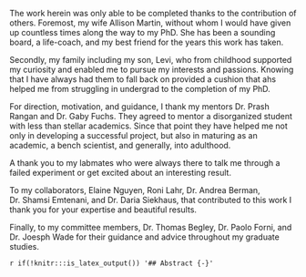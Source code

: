 The work herein was only able to be completed thanks to the contribution of others. 
Foremost, my wife Allison Martin, without whom I would have given up countless times along the way to my PhD. She
has been a sounding board, a life-coach, and my best friend for the years this work has taken.

Secondly, my family including my son, Levi, who from childhood supported my curiosity and enabled me to pursue my interests and passions. Knowing
that I have always had them to fall back on provided a cushion that ahs helped me from struggling in undergrad to the completion of
my PhD.

For direction, motivation, and guidance, I thank my mentors Dr. Prash Rangan and Dr. Gaby Fuchs. They agreed to mentor a 
disorganized student with less than stellar academics. Since that point they have helped me not only in developing a 
successful project, but also in maturing as an academic, a bench scientist, and generally, into adulthood.

A thank you to my labmates who were always there to talk me through a failed experiment or
get excited about an interesting result.

To my collaborators, Elaine Nguyen, Roni Lahr, Dr. Andrea
Berman, Dr. Shamsi Emtenani, and Dr. Daria Siekhaus, that contributed to this work I thank you for your expertise and beautiful results.

Finally, to my committee members, Dr. Thomas Begley, Dr. Paolo Forni, and Dr. Joesph Wade for their guidance and advice throughout my graduate studies.

`r if(!knitr:::is_latex_output()) '## Abstract {-}'`
